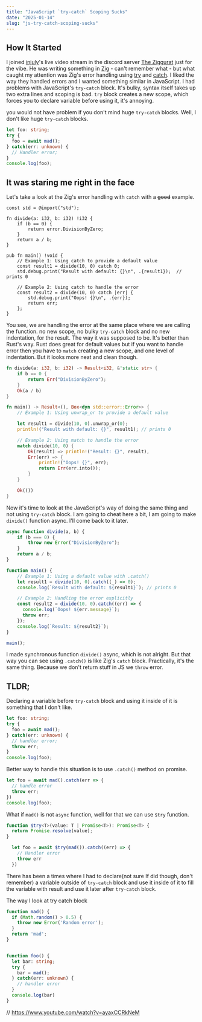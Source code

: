 ```yaml
---
title: "JavaScript `try-catch` Scoping Sucks"
date: "2025-01-14"
slug: "js-try-catch-scoping-sucks"
---
```


## How It Started

I joined [injuly](https://injuly.in/)'s live video stream in the discord server [The Ziggurat](https://discord.gg/BwGez7Js) just for the vibe.
He was writing something in [Zig](https://ziglang.org/) - can't remember what - but what caught my attention was
Zig's error handling using [try](https://ziglang.org/documentation/master/#toc-try) and [catch](https://ziglang.org/documentation/master/#toc-catch).
I liked the way they handled errors and I wanted something similar in JavaScript. I had problems with JavaScript's `try-catch` block.
It's bulky, syntax itself takes up two extra lines and scoping is bad. `try` block creates a new scope, which forces you to declare variable before 
using it, it's annoying.

you would not have problem if you don't mind huge `try-catch` blocks.
Well, I don't like huge `try-catch` blocks.

```typescript
let foo: string;
try {
  foo = await mad();
} catch(err: unknown) {
  // Handler error;
}
console.log(foo);
```

## It was staring me right in the face 

Let's take a look at the Zig's error handling with `catch` with a <s>good</s> example.
```zig
const std = @import("std");

fn divide(a: i32, b: i32) !i32 {
    if (b == 0) {
        return error.DivisionByZero;
    }
    return a / b;
}

pub fn main() !void {
    // Example 1: Using catch to provide a default value
    const result1 = divide(10, 0) catch 0;
    std.debug.print("Result with default: {}\n", .{result1});  // prints 0

    // Example 2: Using catch to handle the error
    const result2 = divide(10, 0) catch |err| {
        std.debug.print("Oops! {}\n", .{err});
        return err;
    };
}
```

You see, we are handling the error at the same place where we are calling the function.
no new scope, no bulky `try-catch` block and no new indentation, for the result. The way it was supposed to be. It's better than Rust's way.
Rust does great for default values but if you want to handle error then you have to `match` creating a new scope, and one level of indentation.
But it looks more neat and clean though.

```rust
fn divide(a: i32, b: i32) -> Result<i32, &'static str> {
    if b == 0 {
        return Err("DivisionByZero");
    }
    Ok(a / b)
}

fn main() -> Result<(), Box<dyn std::error::Error>> {
    // Example 1: Using unwrap_or to provide a default value

    let result1 = divide(10, 0).unwrap_or(0);
    println!("Result with default: {}", result1); // prints 0

    // Example 2: Using match to handle the error
    match divide(10, 0) {
        Ok(result) => println!("Result: {}", result),
        Err(err) => {
            println!("Oops! {}", err);
            return Err(err.into());
        }
    }

    Ok(())
}
```

Now it's time to look at the JavaScript's way of doing the same thing and not using `try-catch` block.
I am going to cheat here a bit, I am going to make `divide()` function async. I'll come back to it later.

```typescript
async function divide(a, b) {
    if (b === 0) {
        throw new Error("DivisionByZero");
    }
    return a / b;
}

function main() {
    // Example 1: Using a default value with .catch()
    let result1 = divide(10, 0).catch((_) => 0);
    console.log(`Result with default: ${result1}`); // prints 0

    // Example 2: Handling the error explicitly
    const result2 = divide(10, 0).catch((err) => {
      console.log(`Oops! ${err.message}`);
      throw err;
    });
    console.log(`Result: ${result2}`);
}

main();
```

I made synchronous function `divide()` async, which is not alright. But that way you can see using `.catch()` 
is like Zig's `catch` block. Practically, it's the same thing. Because we don't return stuff in JS we `throw` error.













## TLDR;

Declaring a variable before `try-catch` block and using it inside of it is something that I don't like.

```typescript
let foo: string;
try {
  foo = await mad();
} catch(err: unknown) {
  // handler error;
  throw err;
}
console.log(foo);
```

Better way to handle this situation is to use `.catch()` method on promise.

```typescript
let foo = await mad().catch(err => {
  // handle error
  throw err;
})
console.log(foo);
````

What if `mad()` is not `async` function, well for that we can use `$try` function.

```typescript
function $try<T>(value: T | Promise<T>): Promise<T> {
  return Promise.resolve(value);
}

  let foo = await $try(mad()).catch((err) => {
    // Handler error
    throw err
  })
```







There has been a times where I had to declare(not sure If did though, don't remember) a variable outside of `try-catch` block
and use it inside of it to fill the variable with result and use it later after `try-catch` block.

The way I look at try catch block 




```typescript
function mad() {
  if (Math.random() > 0.5) {
    throw new Error('Random error');
  }
  return 'mad';
}


function foo() {
  let bar: string;
  try {
    bar = mad();
  } catch(err: unknown) {
    // handler error
  }
  console.log(bar)
}
```







// https://www.youtube.com/watch?v=ayaxCCRkNeM
